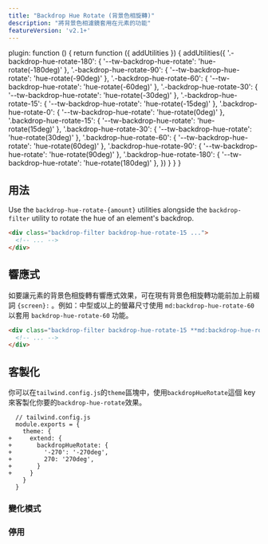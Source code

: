 ```yaml
---
title: "Backdrop Hue Rotate (背景色相旋轉)"
description: "將背景色相濾鏡套用在元素的功能"
featureVersion: 'v2.1+'
---
```



  plugin: function () {
    return function ({ addUtilities }) {
      addUtilities({
      '.-backdrop-hue-rotate-180': { '--tw-backdrop-hue-rotate':  'hue-rotate(-180deg)' },
      '.-backdrop-hue-rotate-90': { '--tw-backdrop-hue-rotate':  'hue-rotate(-90deg)' },
      '.-backdrop-hue-rotate-60': { '--tw-backdrop-hue-rotate':  'hue-rotate(-60deg)' },
      '.-backdrop-hue-rotate-30': { '--tw-backdrop-hue-rotate':  'hue-rotate(-30deg)' },
      '.-backdrop-hue-rotate-15': { '--tw-backdrop-hue-rotate':  'hue-rotate(-15deg)' },
      '.backdrop-hue-rotate-0': { '--tw-backdrop-hue-rotate': 'hue-rotate(0deg)' },
      '.backdrop-hue-rotate-15': { '--tw-backdrop-hue-rotate': 'hue-rotate(15deg)' },
      '.backdrop-hue-rotate-30': { '--tw-backdrop-hue-rotate': 'hue-rotate(30deg)' },
      '.backdrop-hue-rotate-60': { '--tw-backdrop-hue-rotate': 'hue-rotate(60deg)' },
      '.backdrop-hue-rotate-90': { '--tw-backdrop-hue-rotate': 'hue-rotate(90deg)' },
      '.backdrop-hue-rotate-180': { '--tw-backdrop-hue-rotate': 'hue-rotate(180deg)' },
      })
    }
  }
}

## 用法

<!-- Use the `backdrop-hue-rotate-{amount}` utilities alongside the `backdrop-filter` utility to blur an element. -->
<!-- 將 `backdrop-hue-rotate-{amount}` 功能跟 `backdrop-filter` 搭配使用，即可對元素進行色相旋轉。 -->
Use the `backdrop-hue-rotate-{amount}` utilities alongside the `backdrop-filter` utility to rotate the hue of an element's backdrop.

```html
<div class="backdrop-filter backdrop-hue-rotate-15 ...">
  <!-- ... -->
</div>
```

## 響應式

<!-- To control an element's backdrop hue rotation at a specific breakpoint, add a `{screen}:` prefix to any existing backdrop hue-rotate utility. For example, use `md:backdrop-hue-rotate-60` to apply the `backdrop-hue-rotate-60` utility at only medium screen sizes and above. -->
如要讓元素的背景色相旋轉有響應式效果，可在現有背景色相旋轉功能前加上前綴詞 `{screen}:` 。例如：中型或以上的螢幕尺寸使用 `md:backdrop-hue-rotate-60` 以套用 `backdrop-hue-rotate-60` 功能。

```html
<div class="backdrop-filter backdrop-hue-rotate-15 **md:backdrop-hue-rotate-60** ...">
  <!-- ... -->
</div>
```

<Responsive />

## 客製化
<!-- 
You can customize which `backdrop-hue-rotate` utilities are generated using the `backdropHueRotate` key in the `theme` section of your `tailwind.config.js` file. -->
你可以在`tailwind.config.js`的`theme`區塊中，使用`backdropHueRotate`這個 key 來客製化你要的`backdrop-hue-rotate`效果。

```diff-js
  // tailwind.config.js
  module.exports = {
    theme: {
+     extend: {
+       backdropHueRotate: {
+         '-270': '-270deg',
+         270: '270deg',
+       }
+     }
    }
  }
```

<Customizing />

### 變化模式

<Variants plugin="backdropHueRotate" name="backdrop hue-rotate" />

### 停用

<Disabling plugin="backdropHueRotate" name="backdrop hue-rotate" />
